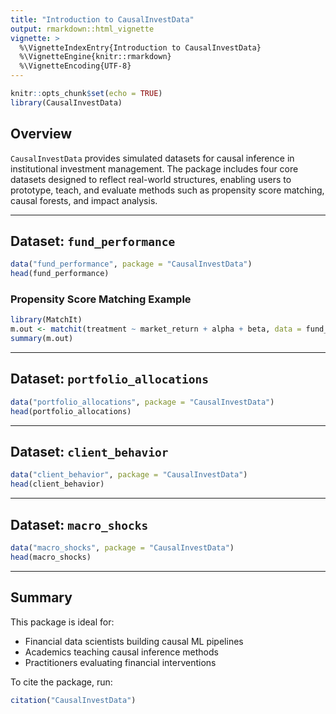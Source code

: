 ```yaml
---
title: "Introduction to CausalInvestData"
output: rmarkdown::html_vignette
vignette: >
  %\VignetteIndexEntry{Introduction to CausalInvestData}
  %\VignetteEngine{knitr::rmarkdown}
  %\VignetteEncoding{UTF-8}
---
```


```r
knitr::opts_chunk$set(echo = TRUE)
library(CausalInvestData)
```

## Overview

`CausalInvestData` provides simulated datasets for causal inference in institutional investment management. The package includes four core datasets designed to reflect real-world structures, enabling users to prototype, teach, and evaluate methods such as propensity score matching, causal forests, and impact analysis.

---

## Dataset: `fund_performance`

```r
data("fund_performance", package = "CausalInvestData")
head(fund_performance)
```

### Propensity Score Matching Example

```r
library(MatchIt)
m.out <- matchit(treatment ~ market_return + alpha + beta, data = fund_performance)
summary(m.out)
```

---

## Dataset: `portfolio_allocations`

```r
data("portfolio_allocations", package = "CausalInvestData")
head(portfolio_allocations)
```

---

## Dataset: `client_behavior`

```r
data("client_behavior", package = "CausalInvestData")
head(client_behavior)
```

---

## Dataset: `macro_shocks`

```r
data("macro_shocks", package = "CausalInvestData")
head(macro_shocks)
```

---

## Summary

This package is ideal for:

- Financial data scientists building causal ML pipelines
- Academics teaching causal inference methods
- Practitioners evaluating financial interventions

To cite the package, run:

```r
citation("CausalInvestData")
```